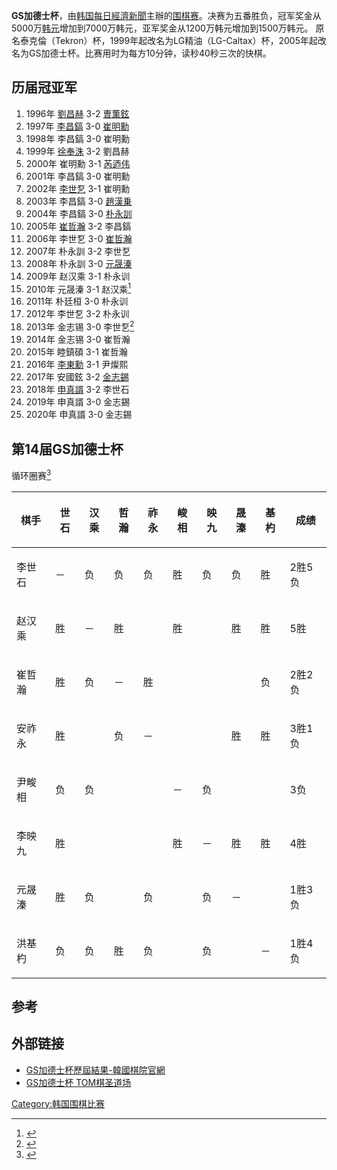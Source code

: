 '''GS加德士杯'''，由[[韩国|韩国]][[每日經濟新聞_(韓國)|每日經濟新聞]]主辦的[[围棋赛|围棋赛]]。决赛为五番胜负，冠军奖金从5000万[[韩元|韩元]]增加到7000万韩元，亚军奖金从1200万韩元增加到1500万韩元。
原名泰克倫（Tekron）杯，1999年起改名为LG精油（LG-Caltax）杯，2005年起改名为GS加德士杯。比赛用时为每方10分钟，读秒40秒三次的快棋。

== 历届冠亚军 ==
# 1996年 [[劉昌赫|劉昌赫]] 3-2 [[曺薫鉉|曺薫鉉]]
# 1997年 [[李昌鎬|李昌鎬]] 3-0 [[崔明勳|崔明勳]]
# 1998年 李昌鎬 3-0 崔明勳
# 1999年 [[徐奉洙|徐奉洙]] 3-2 劉昌赫
# 2000年 崔明勳 3-1 [[芮迺伟|芮迺伟]]
# 2001年 李昌鎬 3-0 崔明勳
# 2002年 [[李世乭|李世乭]] 3-1 崔明勳
# 2003年 李昌鎬 3-0 [[趙漢乗|趙漢乗]]
# 2004年 李昌鎬 3-0 [[朴永訓|朴永訓]]
# 2005年 [[崔哲瀚|崔哲瀚]] 3-2 李昌鎬
# 2006年 李世乭 3-0 [[崔哲瀚|崔哲瀚]]
# 2007年 朴永訓 3-2 李世乭
# 2008年 朴永訓 3-0 [[元晟溱|元晟溱]]
# 2009年 赵汉乘 3-1 朴永训
# 2010年 元晟溱 3-1 赵汉乘<ref>{{Cite web |url=http://sports.sina.com.cn/go/2010-11-15/16345310268.shtml |title=韩国GS杯决战收兵 元晟溱3比1胜赵汉乘夺冠(谱)_综合体育_新浪竞技风暴_新浪网 |accessdate=2010-11-15 |archive-date=2016-03-04 |archive-url=https://web.archive.org/web/20160304101905/http://sports.sina.com.cn/go/2010-11-15/16345310268.shtml |dead-url=no }}</ref>
# 2011年 朴廷桓 3-0 朴永训
# 2012年 李世乭 3-2 朴永训
# 2013年 金志锡 3-0 李世乭<ref>{{Cite web |url=http://weiqi.sports.tom.com/2013-04-22/00UP/44676837.html |title=金志锡3比0零封李世石首夺GS加德士杯 获得个人第二冠 |access-date=2013-04-26 |archive-url=https://web.archive.org/web/20140723115711/http://weiqi.sports.tom.com/2013-04-22/00UP/44676837.html |archive-date=2014-07-23 |dead-url=yes }}</ref>
# 2014年 金志锡 3-0 崔哲瀚
# 2015年 睦鎮碩 3-1 崔哲瀚
# 2016年 [[李東勳_(圍棋棋手)|李東勳]] 3-1 尹燦熙
# 2017年 安國鉉 3-2 [[金志錫|金志錫]]
# 2018年 [[申真諝|申真諝]] 3-2 李世石
# 2019年 申真諝 3-0 金志錫
# 2020年 申真諝 3-0 金志錫

== 第14届GS加德士杯 ==
循环圈赛<ref>{{Cite web |url=http://weiqi.sports.tom.com/2009-07-06/00UP/28026288.html |title=加德士杯赵汉乘胜洪基杓获五连胜 李世石对局作弃权处理 |accessdate=2009-07-06 |archive-date=2010-09-25 |archive-url=https://web.archive.org/web/20100925220340/http://weiqi.sports.tom.com/2009-07-06/00UP/28026288.html |dead-url=no }}</ref>
{|class="wikitable"
|-
! 棋手 !! 世石 !! 汉乘 !! 哲瀚 !! 祚永 !! 峻相 !! 映九 !! 晟溱 !! 基杓 !! 成绩
|-
|李世石 ||－||负 ||负 ||	负 ||	胜 ||	负 ||	负 ||	胜 ||	2胜5负
|-
|赵汉乘 	||胜 ||	－||	胜 	||||	胜 ||	||	胜 	||胜 	||5胜
|-
|崔哲瀚 	||胜 ||	负 ||	－ ||	胜 	||	||||		||负 	||2胜2负
|-
|安祚永 	||胜 ||		||负 ||	－ 	||||	||	胜 	||胜 	||3胜1负
|-
|尹畯相 	||负 ||	负 ||		||	||－ 	||负 	||	||	||3负
|-
|李映九 	||胜 ||		||	||	||胜 	||－ 	||胜 	||胜 	||4胜
|-
|元晟溱 	||胜 ||	负 ||	||	负 ||		||负 ||	－ 	||	||1胜3负
|-
|洪基杓 	||负 ||	负 ||	胜 ||	负 ||		||负 	||	||－ 	||1胜4负
|}

== 参考 ==
{{reflist}}

== 外部链接 ==
*[https://web.archive.org/web/20180617165116/http://www.baduk.or.kr/info/gijun_view.asp?cmpt_tnmt_div=1&cmpt_code=2117 GS加德士杯歷屆結果-韓國棋院官網]
*[http://weiqi.sports.tom.com/zhuantinew/58.html GS加德士杯 TOM棋圣道场] {{Wayback|url=http://weiqi.sports.tom.com/zhuantinew/58.html |date=20150430072530 }}

{{韓國圍棋比賽}}

[[Category:韩国围棋比赛|Category:韩国围棋比赛]]